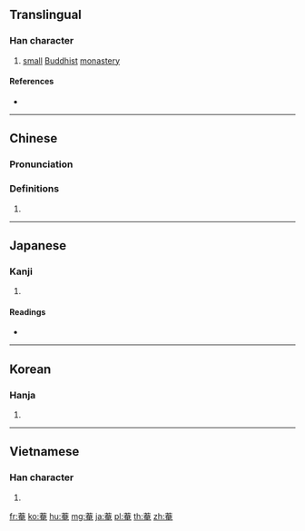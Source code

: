 {{character info/new}}
{{also|庵}}
==Translingual==

===Han character===
{{Han char|rn=140|rad=艸|as=08|sn=14|four=44716|canj=TKLU|ids=⿱艹奄}}

# [[small]] [[Buddhist]] [[monastery]]

====References====
* {{Han ref|kx=1039.300|dkj=31227|dj=1498.070|hdz=53231.130|uh=83F4|ud=33780|bh=B5DA|bd=46554}}

----

==Chinese==
{{zh-forms}}

===Pronunciation===
{{zh-pron
|m=ān
|c=am1
|mn=am
|mc=y
|oc=y
|ma=
|cat=n
}}

===Definitions===
{{zh-hanzi}}

# {{rfdef|lang=zh}}

----

==Japanese==

===Kanji===
{{ja-kanji|grade=|rs=艸08}}

# {{defn|lang=ja|sort=艸08}}

====Readings====
* {{ja-readings|on=[[あん]] (an)|kun=[[いおり]] (iori)|nanori=}}

----

==Korean==

===Hanja===
{{ko-hanja|hangeul=암|eumhun=|rv=am|mr=am|y=am}}

# {{defn|lang=ko|sort=艸08}}

----

==Vietnamese==

===Han character===
{{vi-readings|rs=艸08| hanviet = am}}

# {{defn|lang=vi|sort=艸08}}

[[fr:菴]]
[[ko:菴]]
[[hu:菴]]
[[mg:菴]]
[[ja:菴]]
[[pl:菴]]
[[th:菴]]
[[zh:菴]]